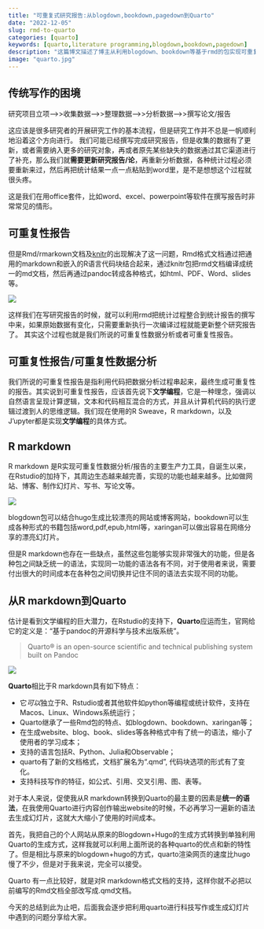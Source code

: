 ```yaml
---
title: "可重复式研究报告:从blogdown,bookdown,pagedown到Quarto"
date: "2022-12-05"
slug: rmd-to-quarto
categories: [quarto]
keywords: [quarto,literature programming,blogdown,bookdown,pagedown]
description: "这篇博文描述了博主从利用blogdown、bookdown等基于rmd的包实现可重复性研究报告到利用quarto实现的过程。"
image: "quarto.jpg"
---
```


## 传统写作的困境 

研究项目立项-->>收集数据-->>整理数据-->>分析数据-->>撰写论文/报告
 
这应该是很多研究者的开展研究工作的基本流程，但是研究工作并不总是一帆顺利地沿着这个方向进行。
我们可能已经撰写完成研究报告，但是收集的数据有了更新，或者需要纳入更多的研究对象，再或者原先某些缺失的数据通过其它渠道进行了补充，那么我们就**需要更新研究报告/论**，再重新分析数据，各种统计过程必须要重新来过，然后再把统计结果一点一点粘贴到word里，是不是想想这个过程就很头疼。

这是我们在用office套件，比如word、excel、powerpoint等软件在撰写报告时非常常见的情形。

## 可重复性报告

但是Rmd/rmarkown文档及[knitr](https://yihui.org/knitr/)的出现解决了这一问题，Rmd格式文档通过把通用的markdown和嵌入的R语言代码块结合起来，通过knitr包把rmd文档编译成统一的md文档，然后再通过pandoc转成各种格式，如html、PDF、Word、slides等。

![](rmd-pipeline-pandoc.png){fig-alt="rmd-pipeline-pandoc"}

这样我们在写研究报告的时候，就可以利用rmd把统计过程整合到统计报告的撰写中来，如果原始数据有变化，只需要重新执行一次编译过程就能更新整个研究报告了。
其实这个过程也就是我们所说的可重复性数据分析或者可重复性报告。

::: {.callout-note appearance="simple"}
## 可重复性报告/可重复性数据分析
我们所说的可重复性报告是指利用代码把数据分析过程串起来，最终生成可重复性的报告。其实说到可重复性报告，应该首先说下**文学编程**，它是一种理念，强调以自然语言呈现计算逻辑，文本和代码相互混合的方式，并且从计算机代码的执行逻辑过渡到人的思维逻辑。我们现在使用的R Sweave，R markdown，以及J'upyter都是实现**文学编程**的具体方式。
:::

## R markdown
R markdown 是R实现可重复性数据分析/报告的主要生产力工具，自诞生以来，在Rstudio的加持下，其周边生态越来越完善，实现的功能也越来越多。比如做网站、博客、制作幻灯片、写书、写论文等。

![](rmd-packages.png){fig-alt="rmd-packages"}

blogdown包可以结合hugo生成比较漂亮的网站或博客网站，bookdown可以生成各种形式的书籍包括word,pdf,epub,html等，xaringan可以做出容易在网络分享的漂亮幻灯片。

但是R markdown也存在一些缺点，虽然这些包能够实现非常强大的功能，但是各种包之间缺乏统一的语法，实现同一功能的语法各有不同，对于使用者来说，需要付出很大的时间成本在各种包之间切换并记住不同的语法去实现不同的功能。

## 从R markdown到Quarto
估计是看到文学编程的巨大潜力，在Rstudio的支持下，**Quarto**应运而生，官网给它的定义是："基于pandoc的开源科学与技术出版系统"。

> Quarto® is an open-source scientific and technical publishing system built on Pandoc

![](quarto.jpg){fig-alt="quarto"}

**Quarto**相比于R markdown具有如下特点：

- 它*可以*独立于R、Rstudio或者其他软件如python等编程或统计软件，支持在Macos、Linux、Windows系统运行；
- Quarto继承了一些Rmd包的特点、如blogdown、bookdown、xaringan等；
- 在生成website、blog、book、slides等各种格式中有了统一的语法，缩小了使用者的学习成本； 
- 支持的语言包括R、Python、Julia和Observable；
- quarto有了新的文档格式，文档扩展名为“.qmd”, 代码块选项的形式有了变化。
- 支持科技写作的特征，如公式、引用、交叉引用、图、表等。

对于本人来说，促使我从R markdown转换到Quarto的最主要的因素是**统一的语法**，在我使用Quarto进行内容创作输出website的时候，不必再学习一遍新的语法去生成幻灯片，这就大大缩小了使用的时间成本。

首先，我把自己的个人网站从原来的Blogdown+Hugo的生成方式转换到单独利用Quarto的生成方式，这样我就可以利用上面所说的各种quarto的优点和新的特性了。但是相比与原来的blogdown+hugo的方式，quarto渲染网页的速度比hugo慢了不少，但是对于我来说，完全可以接受。

Quarto 有一点比较好，就是对R markdown格式文档的支持，这样你就不必把以前编写的Rmd文档全部改写成.qmd文档。

今天的总结到此为止吧，后面我会逐步把利用quarto进行科技写作或生成幻灯片中遇到的问题分享给大家。


